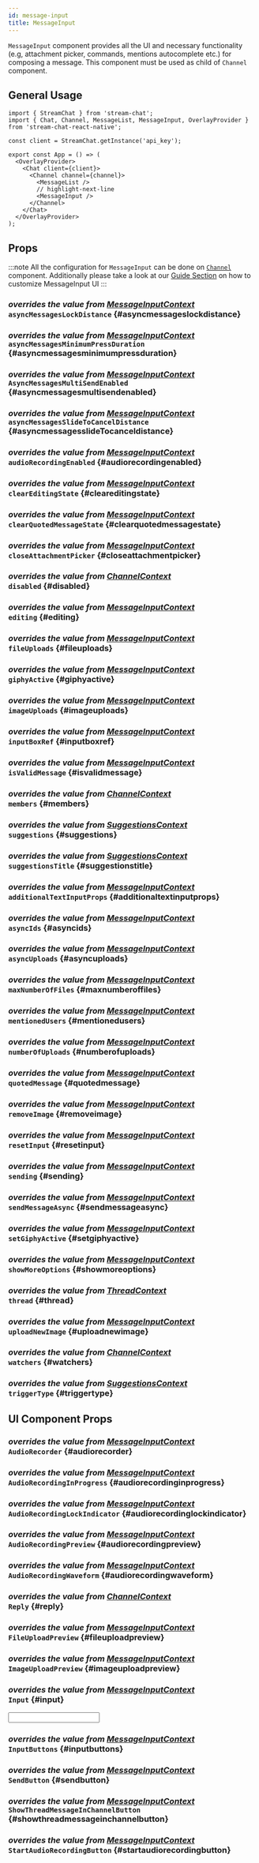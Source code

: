 ```yaml
---
id: message-input
title: MessageInput
---
```






`MessageInput` component provides all the UI and necessary functionality (e.g, attachment picker, commands, mentions autocomplete etc.) for composing a message.
This component must be used as child of `Channel` component.

## General Usage

```tsx
import { StreamChat } from 'stream-chat';
import { Chat, Channel, MessageList, MessageInput, OverlayProvider } from 'stream-chat-react-native';

const client = StreamChat.getInstance('api_key');

export const App = () => (
  <OverlayProvider>
    <Chat client={client}>
      <Channel channel={channel}>
        <MessageList />
        // highlight-next-line
        <MessageInput />
      </Channel>
    </Chat>
  </OverlayProvider>
);
```

## Props

:::note
All the configuration for `MessageInput` can be done on [`Channel`](../core-components/channel.mdx) component.
Additionally please take a look at our [Guide Section](../guides/custom-message-input.mdx) on how to customize MessageInput UI
:::

### <div class="label description">_overrides the value from [MessageInputContext](../contexts/message-input-context.mdx#asyncmessageslockdistance)_</div> `asyncMessagesLockDistance` \{#asyncmessageslockdistance}

<AsyncMessagesLockDistance />

### <div class="label description">_overrides the value from [MessageInputContext](../contexts/message-input-context.mdx#asyncmessagesminimumpressduration)_</div> `asyncMessagesMinimumPressDuration` \{#asyncmessagesminimumpressduration}

<AsyncMessagesMinimumPressDuration />

### <div class="label description">_overrides the value from [MessageInputContext](../contexts/message-input-context.mdx#asyncmessagesmultisendenabled)_</div> `AsyncMessagesMultiSendEnabled` \{#asyncmessagesmultisendenabled}

<AsyncMessagesMultiSendEnabled />

### <div class="label description">_overrides the value from [MessageInputContext](../contexts/message-input-context.mdx#cleareditingstate)_</div> `asyncMessagesSlideToCancelDistance` \{#asyncmessagesslideTocanceldistance}

<AsyncMessagesSlideToCancelDistance />

### <div class="label description">_overrides the value from [MessageInputContext](../contexts/message-input-context.mdx#audiorecordingenabled)_</div> `audioRecordingEnabled` \{#audiorecordingenabled}

<AudioRecordingEnabled />

### <div class="label description">_overrides the value from [MessageInputContext](../contexts/message-input-context.mdx#cleareditingstate)_</div> `clearEditingState` \{#cleareditingstate}

<ClearEditingState />

### <div class="label description">_overrides the value from [MessageInputContext](../contexts/message-input-context.mdx#clearquotedmessagestate)_</div> `clearQuotedMessageState` \{#clearquotedmessagestate}

<ClearQuotedMessageState />

### <div class="label description">_overrides the value from [MessageInputContext](../contexts/message-input-context.mdx#closeattachmentpicker)_</div> `closeAttachmentPicker` \{#closeattachmentpicker}

<CloseAttachmentPicker />

### <div class="label description">_overrides the value from [ChannelContext](../contexts/channel-context.mdx#disabled)_</div> `disabled` \{#disabled}

<Disabled />

### <div class="label description">_overrides the value from [MessageInputContext](../contexts/message-input-context.mdx#editing)_</div> `editing` \{#editing}

<Editing />

### <div class="label description">_overrides the value from [MessageInputContext](../contexts/message-input-context.mdx#fileuploads)_</div> `fileUploads` \{#fileuploads}

<FileUploads />

### <div class="label description">_overrides the value from [MessageInputContext](../contexts/message-input-context.mdx#giphyactive)_</div> `giphyActive` \{#giphyactive}

<GiphyActive />

### <div class="label description">_overrides the value from [MessageInputContext](../contexts/message-input-context.mdx#imageuploads)_</div> `imageUploads` \{#imageuploads}

<ImageUploads />

### <div class="label description">_overrides the value from [MessageInputContext](../contexts/message-input-context.mdx#inputboxref)_</div> `inputBoxRef` \{#inputboxref}

<InputBoxRef />

### <div class="label description">_overrides the value from [MessageInputContext](../contexts/message-input-context.mdx#isvalidmessage)_</div> `isValidMessage` \{#isvalidmessage}

<IsValidMessage />

### <div class="label description">_overrides the value from [ChannelContext](../contexts/channel-context.mdx#members)_</div> `members` \{#members}

<Members />

### <div class="label description">_overrides the value from [SuggestionsContext](../contexts/suggestions-context.mdx#suggestions)_</div> `suggestions` \{#suggestions}

<Suggestions />

### <div class="label description">_overrides the value from [SuggestionsContext](../contexts/suggestions-context.mdx#suggestionstitle)_</div> `suggestionsTitle` \{#suggestionstitle}

<SuggestionsTitle />

### <div class="label description">_overrides the value from [MessageInputContext](../contexts/message-input-context.mdx#additionaltextinputprops)_</div> `additionalTextInputProps` \{#additionaltextinputprops}

<AdditionalTextInputProps />

### <div class="label description">_overrides the value from [MessageInputContext](../contexts/message-input-context.mdx#asyncids)_</div> `asyncIds` \{#asyncids}

<AsyncIds />

### <div class="label description">_overrides the value from [MessageInputContext](../contexts/message-input-context.mdx#asyncuploads)_</div> `asyncUploads` \{#asyncuploads}

<AsyncUploads />

### <div class="label description">_overrides the value from [MessageInputContext](../contexts/message-input-context.mdx#maxnumberoffiles)_</div> `maxNumberOfFiles` \{#maxnumberoffiles}

<MaxNumberOfFiles />

### <div class="label description">_overrides the value from [MessageInputContext](../contexts/message-input-context.mdx#mentionedusers)_</div> `mentionedUsers` \{#mentionedusers}

<MentionedUsers />

### <div class="label description">_overrides the value from [MessageInputContext](../contexts/message-input-context.mdx#numberofuploads)_</div> `numberOfUploads` \{#numberofuploads}

<NumberOfUploads />

### <div class="label description">_overrides the value from [MessageInputContext](../contexts/message-input-context.mdx#quotedmessage)_</div> `quotedMessage` \{#quotedmessage}

<QuotedMessage />

### <div class="label description">_overrides the value from [MessageInputContext](../contexts/message-input-context.mdx#removeimage)_</div> `removeImage` \{#removeimage}

<RemoveImage />

### <div class="label description">_overrides the value from [MessageInputContext](../contexts/message-input-context.mdx#resetinput)_</div> `resetInput` \{#resetinput}

<ResetInput />

### <div class="label description">_overrides the value from [MessageInputContext](../contexts/message-input-context.mdx#sending)_</div> `sending` \{#sending}

<Sending />

### <div class="label description">_overrides the value from [MessageInputContext](../contexts/message-input-context.mdx#sendmessageasync)_</div> `sendMessageAsync` \{#sendmessageasync}

<SendMessageAsync />

### <div class="label description">_overrides the value from [MessageInputContext](../contexts/message-input-context.mdx#setgiphyactive)_</div> `setGiphyActive` \{#setgiphyactive}

<SetGiphyActive />

### <div class="label description">_overrides the value from [MessageInputContext](../contexts/message-input-context.mdx#showmoreoptions)_</div> `showMoreOptions` \{#showmoreoptions}

<ShowMoreOptions />

### <div class="label description">_overrides the value from [ThreadContext](../contexts/message-input-context.mdx#thread)_</div> `thread` \{#thread}

<Thread />

### <div class="label description">_overrides the value from [MessageInputContext](../contexts/message-input-context.mdx#uploadnewimage)_</div> `uploadNewImage` \{#uploadnewimage}

<UploadNewImage />

### <div class="label description">_overrides the value from [ChannelContext](../contexts/channel-context.mdx#watchers)_</div> `watchers` \{#watchers}

<Watchers />

### <div class="label description">_overrides the value from [SuggestionsContext](../contexts/suggestions-context.mdx#triggertype)_</div> `triggerType` \{#triggertype}

<TriggerType />

## UI Component Props

### <div class="label description">_overrides the value from [MessageInputContext](../contexts/message-input-context.mdx#audiorecorder)_</div> `AudioRecorder` \{#audiorecorder}

<AudioRecorder />

### <div class="label description">_overrides the value from [MessageInputContext](../contexts/message-input-context.mdx#audiorecordinginprogress)_</div> `AudioRecordingInProgress` \{#audiorecordinginprogress}

<AudioRecordingInProgress />

### <div class="label description">_overrides the value from [MessageInputContext](../contexts/message-input-context.mdx#audiorecordinglockindicator)_</div> `AudioRecordingLockIndicator` \{#audiorecordinglockindicator}

<AudioRecordingLockIndicator />

### <div class="label description">_overrides the value from [MessageInputContext](../contexts/message-input-context.mdx#audiorecordingpreview)_</div> `AudioRecordingPreview` \{#audiorecordingpreview}

<AudioRecordingPreview />

### <div class="label description">_overrides the value from [MessageInputContext](../contexts/message-input-context.mdx#audiorecordingwaveform)_</div> `AudioRecordingWaveform` \{#audiorecordingwaveform}

<AudioRecordingWaveform />

### <div class="label description">_overrides the value from [ChannelContext](../contexts/messages-context.mdx#reply)_</div> `Reply` \{#reply}

<Reply />

### <div class="label description">_overrides the value from [MessageInputContext](../contexts/message-input-context.mdx#fileuploadpreview)_</div> `FileUploadPreview` \{#fileuploadpreview}

<FileUploadPreview />

### <div class="label description">_overrides the value from [MessageInputContext](../contexts/message-input-context.mdx#imageuploadpreview)_</div> `ImageUploadPreview` \{#imageuploadpreview}

<ImageUploadPreview />

### <div class="label description">_overrides the value from [MessageInputContext](../contexts/message-input-context.mdx#input)_</div> `Input` \{#input}

<Input />

### <div class="label description">_overrides the value from [MessageInputContext](../contexts/message-input-context.mdx#inputbuttons)_</div> `InputButtons` \{#inputbuttons}

<InputButtons />

### <div class="label description">_overrides the value from [MessageInputContext](../contexts/message-input-context.mdx#sendbutton)_</div> `SendButton` \{#sendbutton}

<SendButton />

### <div class="label description">_overrides the value from [MessageInputContext](../contexts/message-input-context.mdx#showthreadmessageinchannelbutton)_</div> `ShowThreadMessageInChannelButton` \{#showthreadmessageinchannelbutton}

<ShowThreadMessageInChannelButton />

### <div class="label description">_overrides the value from [MessageInputContext](../contexts/message-input-context.mdx#startaudiorecordingbutton)_</div> `StartAudioRecordingButton` \{#startaudiorecordingbutton}

<StartAudioRecordingButton />
